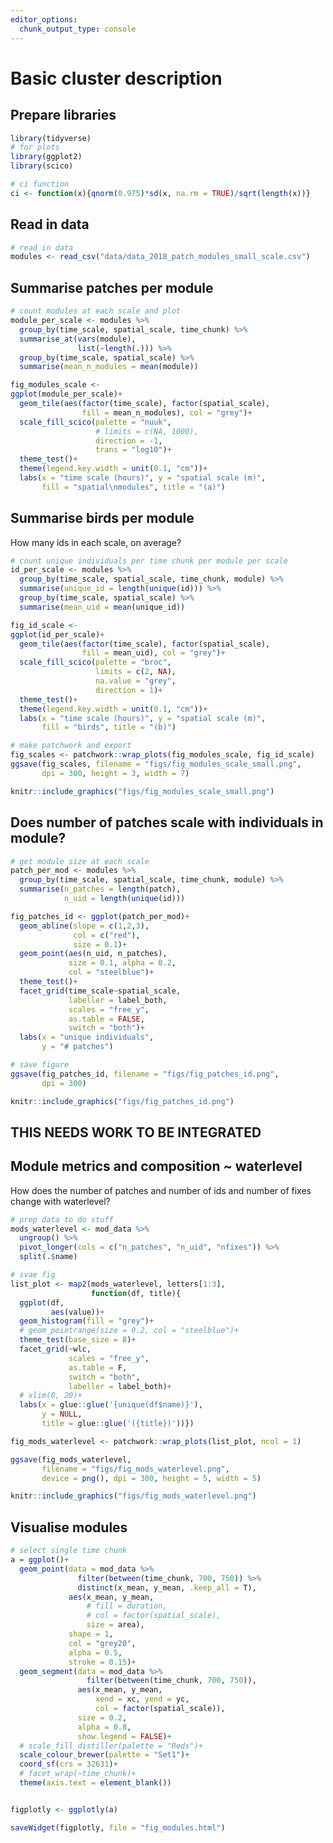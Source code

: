 ```yaml
---
editor_options: 
  chunk_output_type: console
---
```


# Basic cluster description

## Prepare libraries

```r
library(tidyverse)
# for plots
library(ggplot2)
library(scico)

# ci function
ci <- function(x){qnorm(0.975)*sd(x, na.rm = TRUE)/sqrt(length(x))}
```

## Read in data

```r
# read in data
modules <- read_csv("data/data_2018_patch_modules_small_scale.csv")
```

## Summarise patches per module

```r
# count modules at each scale and plot
module_per_scale <- modules %>% 
  group_by(time_scale, spatial_scale, time_chunk) %>% 
  summarise_at(vars(module),
               list(~length(.))) %>% 
  group_by(time_scale, spatial_scale) %>% 
  summarise(mean_n_modules = mean(module))

fig_modules_scale <-
ggplot(module_per_scale)+
  geom_tile(aes(factor(time_scale), factor(spatial_scale), 
                fill = mean_n_modules), col = "grey")+
  scale_fill_scico(palette = "nuuk",
                   # limits = c(NA, 1000),
                   direction = -1,
                   trans = "log10")+
  theme_test()+
  theme(legend.key.width = unit(0.1, "cm"))+
  labs(x = "time scale (hours)", y = "spatial scale (m)",
       fill = "spatial\nmodules", title = "(a)")
```

## Summarise birds per module

How many ids in each scale, on average?

```r
# count unique individuals per time chunk per module per scale
id_per_scale <- modules %>% 
  group_by(time_scale, spatial_scale, time_chunk, module) %>% 
  summarise(unique_id = length(unique(id))) %>% 
  group_by(time_scale, spatial_scale) %>% 
  summarise(mean_uid = mean(unique_id))

fig_id_scale <- 
ggplot(id_per_scale)+
  geom_tile(aes(factor(time_scale), factor(spatial_scale), 
                fill = mean_uid), col = "grey")+
  scale_fill_scico(palette = "broc",
                   limits = c(2, NA),
                   na.value = "grey",
                   direction = 1)+
  theme_test()+
  theme(legend.key.width = unit(0.1, "cm"))+
  labs(x = "time scale (hours)", y = "spatial scale (m)",
       fill = "birds", title = "(b)")
```

```r
# make patchwork and export
fig_scales <- patchwork::wrap_plots(fig_modules_scale, fig_id_scale)
ggsave(fig_scales, filename = "figs/fig_modules_scale_small.png", 
       dpi = 300, height = 3, width = 7)
```

```r
knitr::include_graphics("figs/fig_modules_scale_small.png")
```

## Does number of patches scale with individuals in module?

```r
# get module size at each scale
patch_per_mod <- modules %>% 
  group_by(time_scale, spatial_scale, time_chunk, module) %>% 
  summarise(n_patches = length(patch),
            n_uid = length(unique(id))) 

fig_patches_id <- ggplot(patch_per_mod)+
  geom_abline(slope = c(1,2,3), 
              col = c("red"),
              size = 0.1)+
  geom_point(aes(n_uid, n_patches), 
             size = 0.1, alpha = 0.2,
             col = "steelblue")+
  theme_test()+
  facet_grid(time_scale~spatial_scale,
             labeller = label_both,
             scales = "free_y",
             as.table = FALSE,
             switch = "both")+
  labs(x = "unique individuals",
       y = "# patches")

# save figure
ggsave(fig_patches_id, filename = "figs/fig_patches_id.png",
       dpi = 300)
```

```r
knitr::include_graphics("figs/fig_patches_id.png")
```

## THIS NEEDS WORK TO BE INTEGRATED

## Module metrics and composition ~ waterlevel

How does the number of patches and number of ids and number of fixes change with waterlevel?

```r
# prep data to do stuff
mods_waterlevel <- mod_data %>% 
  ungroup() %>% 
  pivot_longer(cols = c("n_patches", "n_uid", "nfixes")) %>% 
  split(.$name)

# svae fig
list_plot <- map2(mods_waterlevel, letters[1:3], 
                  function(df, title){
  ggplot(df,
         aes(value))+
  geom_histogram(fill = "grey")+
  # geom_pointrange(size = 0.2, col = "steelblue")+
  theme_test(base_size = 8)+
  facet_grid(~wlc,
             scales = "free_y",
             as.table = F,
             switch = "both",
             labeller = label_both)+
  # xlim(0, 20)+
  labs(x = glue::glue('{unique(df$name)}'),
       y = NULL,
       title = glue::glue('({title})'))})

fig_mods_waterlevel <- patchwork::wrap_plots(list_plot, ncol = 1)

ggsave(fig_mods_waterlevel, 
       filename = "figs/fig_mods_waterlevel.png",
       device = png(), dpi = 300, height = 5, width = 5)
```

```r
knitr::include_graphics("figs/fig_mods_waterlevel.png")
```

## Visualise modules

```r
# select single time chunk
a = ggplot()+
  geom_point(data = mod_data %>%
               filter(between(time_chunk, 700, 750)) %>%
               distinct(x_mean, y_mean, .keep_all = T),
             aes(x_mean, y_mean,
                 # fill = duration,
                 # col = factor(spatial_scale),
                 size = area),
             shape = 1,
             col = "grey20",
             alpha = 0.5,
             stroke = 0.15)+
  geom_segment(data = mod_data %>% 
                 filter(between(time_chunk, 700, 750)),
               aes(x_mean, y_mean,
                   xend = xc, yend = yc,
                   col = factor(spatial_scale)),
               size = 0.2,
               alpha = 0.8,
               show.legend = FALSE)+
  # scale_fill_distiller(palette = "Reds")+
  scale_colour_brewer(palette = "Set1")+
  coord_sf(crs = 32631)+
  # facet_wrap(~time_chunk)+
  theme(axis.text = element_blank())


figplotly <- ggplotly(a)

saveWidget(figplotly, file = "fig_modules.html")
```